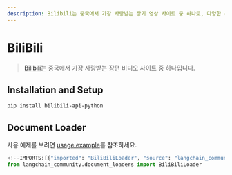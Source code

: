 ```yaml
---
description: Bilibili는 중국에서 가장 사랑받는 장기 영상 사이트 중 하나로, 다양한 콘텐츠를 제공합니다. 설치 및 설정 방법을 확인하세요.
---
```


# BiliBili

> [Bilibili](https://www.bilibili.tv/)는 중국에서 가장 사랑받는 장편 비디오 사이트 중 하나입니다.

## Installation and Setup

```bash
pip install bilibili-api-python
```


## Document Loader

사용 예제를 보려면 [usage example](/docs/integrations/document_loaders/bilibili)를 참조하세요.

```python
<!--IMPORTS:[{"imported": "BiliBiliLoader", "source": "langchain_community.document_loaders", "docs": "https://api.python.langchain.com/en/latest/document_loaders/langchain_community.document_loaders.bilibili.BiliBiliLoader.html", "title": "BiliBili"}]-->
from langchain_community.document_loaders import BiliBiliLoader
```